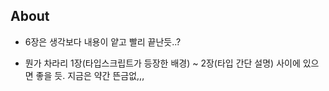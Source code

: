 ## About

- 6장은 생각보다 내용이 얕고 빨리 끝난듯..?

- 뭔가 차라리 1장(타입스크립트가 등장한 배경) ~ 2장(타입 간단 설명) 사이에 있으면 좋을 듯. 지금은 약간 뜬금없,,,
